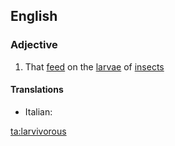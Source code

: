 ==English==

===Adjective===
{{en-adj}}

# {{lb|en|chiefly|of fish}} That [[feed]] on the [[larva]]e of [[insect]]s

====Translations====
{{trans-top|feeding on insect larvae}}
* Italian: {{t|it|larvivoro}}
{{trans-mid}}
{{trans-bottom}}

[[ta:larvivorous]]